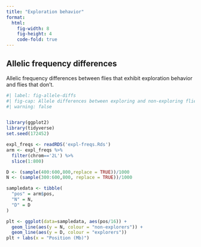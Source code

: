 ```yaml
---
title: "Exploration behavior"
format:
  html:
    fig-width: 8
    fig-height: 4
    code-fold: true
---
```


## Allelic frequency differences

Allelic frequency differences between flies that exhibit exploration behavior and flies that don't.

```r
#| label: fig-allele-diffs
#| fig-cap: Allele differences between exploring and non-exploring flies. 
#| warning: false


library(ggplot2)
library(tidyverse)
set.seed(172452)

expl_freqs <- readRDS('expl-freqs.Rds')
arm <- expl_freqs %>% 
  filter(chrom=='2L') %>% 
  slice(1:800)

D <- (sample(400:600,800,replace = TRUE))/1000
N <- (sample(300:600,800, replace = TRUE))/1000

sampledata <- tibble(
  "pos" = arm$pos,
  "N" = N,
  "D" = D
)

plt <- ggplot(data=sampledata, aes(pos/16)) + 
  geom_line(aes(y = N, colour = "non-explorers")) +
  geom_line(aes(y = D, colour = "explorers"))
plt + labs(x = "Position (Mb)")

```
